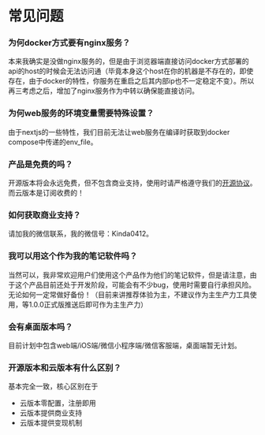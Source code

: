# 常见问题

### 为何docker方式要有nginx服务？

本来我确实是没做nginx服务的，但是由于浏览器端直接访问docker方式部署的api的host的时候会无法访问通（毕竟本身这个host在你的机器是不存在的，即使存在，由于docker的特性，你服务在重启之后其内部ip也不一定稳定不变）。所以再三考虑之后，增加了nginx服务作为中转以确保能直接访问。

### 为何web服务的环境变量需要特殊设置？

由于nextjs的一些特性，我们目前无法让web服务在编译时获取到docker compose中传递的env_file。

### 产品是免费的吗？

开源版本将会永远免费，但不包含商业支持，使用时请严格遵守我们的[开源协议](https://github.com/Qingyon-AI/Revornix/blob/develop/LICENSE)。而云版本是订阅收费的！

### 如何获取商业支持？

请加我的微信联系，我的微信号：Kinda0412。

### 我可以用这个作为我的笔记软件吗？

当然可以，我非常欢迎用户们使用这个产品作为他们的笔记软件，但是请注意，由于这个产品目前还处于开发阶段，可能会有不少bug，使用时需要自行承担风险。无论如何一定常做好备份！（目前来讲推荐体验为主，不建议作为主生产力工具使用，等1.0.0正式版推送后即可作为主生产力）

### 会有桌面版本吗？

目前计划中包含web端/iOS端/微信小程序端/微信客服端，桌面端暂无计划。

### 开源版本和云版本有什么区别？

基本完全一致，核心区别在于

- 云版本零配置，注册即用
- 云版本提供商业支持
- 云版本提供变现机制
